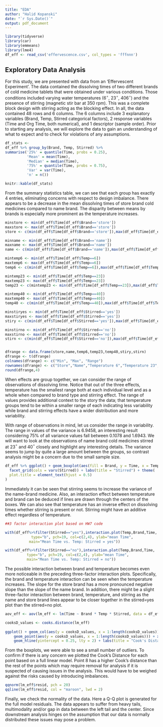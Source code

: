 ```yaml
---
title: "EDA"
author: "Halid Kopanski"
date: "`r Sys.Date()`"
output: pdf_document
---
```


```r
library(tidyverse)
library(car)
library(emmeans)
library(lme4)
df_eff <- read_csv('effervescence.csv', col_types = 'fffnnn')
```

## Exploratory Data Analysis

For this study, we are presented with data from an 'Effervescent Experiment'. The data contained the dissolving times of two different brands of cold medicine tablets that were obtained under various conditions. Those conditions included varying water temperatures (6$^\circ$, 23$^\circ$, 406$^\circ$) and the presence of stirring (magnetic stir bar at 350 rpm). This was a complete block design with stirring acting as the blocking effect. In all, the data contained 48 rows and 6 columns. The 6 columns include 3 explanatory variables (Brand, Temp, Stirred categorical factors), 2 response variables (Time and Org Time, both numerical), and 1 descriptor (sample order). Prior to starting any analysis, we will explore the data to gain an understanding of what to expect and to check for violations of any assumptions.

```r
df_stats <-
df_eff %>% group_by(Brand, Temp, Stirred) %>% 
summarise('25%' = quantile(Time, probs = 0.25),
          'Mean' = mean(Time), 
          'Median' = median(Time),
          '75%' = quantile(Time, probs = 0.75),
          'Var' = var(Time), 
          'n' = n())

knitr::kable(df_stats)
```

From the summary statistics table, we can see that each group has exactly 4 entries, eliminating concerns with respect to design imbalance. There appears to be a decrease in the mean dissolving times of store brand cold medicines compared to name brand. The disparity between means by brands is especially more prominent as the temperature increases.

```r

minstore <- min(df_eff$Time[df_eff$Brand=='store'])
maxstore <- max(df_eff$Time[df_eff$Brand=='store'])
store <- c(min(df_eff$Time[df_eff$Brand=='store']),max(df_eff$Time[df_eff$Brand=='store']),max(df_eff$Time[df_eff$Brand=='store'])-min(df_eff$Time[df_eff$Brand=='store']))

minname <- min(df_eff$Time[df_eff$Brand=='name'])
maxname <- max(df_eff$Time[df_eff$Brand=='name'])
name <- c(min(df_eff$Time[df_eff$Brand=='name']),max(df_eff$Time[df_eff$Brand=='name']),max(df_eff$Time[df_eff$Brand=='name'])-min(df_eff$Time[df_eff$Brand=='name']))

mintemp6 <- min(df_eff$Time[df_eff$Temp==6])
maxtemp6 <- max(df_eff$Time[df_eff$Temp==6])
temp6 <- c(min(df_eff$Time[df_eff$Temp==6]),max(df_eff$Time[df_eff$Temp==6]),max(df_eff$Time[df_eff$Temp==6])-min(df_eff$Time[df_eff$Temp==6]))

mintemp23 <- min(df_eff$Time[df_eff$Temp==23])
maxtemp23 <- max(df_eff$Time[df_eff$Temp==23])
temp23 <- c(mintemp23 <- min(df_eff$Time[df_eff$Temp==23]),max(df_eff$Time[df_eff$Temp==23]),max(df_eff$Time[df_eff$Temp==23])-min(df_eff$Time[df_eff$Temp==23]))

mintemp40 <- min(df_eff$Time[df_eff$Temp==40])
maxtemp40 <- max(df_eff$Time[df_eff$Temp==40])
temp40 <- c(min(df_eff$Time[df_eff$Temp==40]),max(df_eff$Time[df_eff$Temp==40]),max(df_eff$Time[df_eff$Temp==40])-min(df_eff$Time[df_eff$Temp==40]))

minstiryes <- min(df_eff$Time[df_eff$Stirred=='yes'])
maxstiryes <- max(df_eff$Time[df_eff$Stirred=='yes'])
stiry <- c(min(df_eff$Time[df_eff$Stirred=='yes']),max(df_eff$Time[df_eff$Stirred=='yes']),max(df_eff$Time[df_eff$Stirred=='yes'])-min(df_eff$Time[df_eff$Stirred=='yes']))

minstirno <- min(df_eff$Time[df_eff$Stirred=='no'])
maxstirno <- max(df_eff$Time[df_eff$Stirred=='no'])
stirn <- c(min(df_eff$Time[df_eff$Stirred=='no']),max(df_eff$Time[df_eff$Stirred=='no']),max(df_eff$Time[df_eff$Stirred=='no'])-min(df_eff$Time[df_eff$Stirred=='no']))


dfrange <- data.frame(store,name,temp6,temp23,temp40,stiry,stirn)
dfrange <- t(dfrange)
colnames(dfrange) <- c("Min", "Max", "Range")
rownames(dfrange) <- c("Store","Name","Temperature 6","Temperature 23","Temperature40","Stirred","Not Stirred")
round(dfrange,4)
```

When effects are group together, we can consider the range of observations of dissolving time.  Notice that out of the three effects, temperature has the smallest range both at each individual level and as a whole when compared to brand type and stirring effect.  The range of values provides additional context to the story the data; that temperature groups tend to be within a smaller range of each indicating less variability while brand and stirring effects have a wider distribution and more variability. 

With range of observations in mind, let us consider the range in variability.  The range in values of the variance is 6.9458, an interesting result considering 75% of all variance values fall between 0.1078 and 1.6943. We will want to look at the observations of name brand cold medicines stirred at 23$^\circ$ and 40$^\circ$ closely and highlight any interesting details. The variance seems to jump by quite a large amount between the groups, so contrast analysis might be a concern due to the small sample size.

```r
df_eff %>% ggplot() + geom_boxplot(aes(fill = Brand, y = Time, x = Temp)) + 
  facet_grid(cols = vars(Stirred)) + labs(title = "Stirred") + theme(
  plot.title = element_text(hjust = 0.5)
)
```

Immediately it can be seen that stirring seems to increase the variance of the name-brand medicine. Also, an interaction effect between temperature and brand can be deduced if lines are drawn through the centers of the boxes. We can also see that temperature has an inverse effect on dissolving times whether stirring is present or not. Stirring might have an additive effect regardless of temperature.

```r
##3 factor interaction plot based on HW7 code

with(df_eff%>%filter(Stirred=="yes"),interaction.plot(Temp,Brand,Time,
            type="b", pch=19, col=c(2,4), ylab="mean Time",
           main="Mean Time vs. Temp: Stirred = yes"))

with(df_eff%>%filter(Stirred=="no"),interaction.plot(Temp,Brand,Time,
          type="b", pch=19, col=c(2,4), ylab="mean Time",
          main="Mean Time vs. Temp: Stirred = no"))
```

The possible interaction between brand and temperature becomes even more noticeable in the preceding three-factor interaction plots. Specifically, the brand and temperature interaction can be seen when the temperature increases. The slope for the store brand has a more pronounced negative slope than the slope of the name brand. In addition, there might be a slight three-factor interaction between brand, temperature, and stirring as the name and store brand lines appear to be closer together in the stirred=yes plot than the stirred=no plot.

```r
aov_eff <- aov(lm_eff <- lm(Time ~ Brand * Temp * Stirred, data = df_eff))

cooksD_values <- cooks.distance(lm_eff)
 
ggplot() + geom_col(aes(y = cooksD_values, x = 1:length(cooksD_values)), width = 0.025, col = 'red')  + 
    geom_point(aes(y = cooksD_values, x = 1:length(cooksD_values))) + xlab('Sample Points') + ylab("Cook's Distance") + 
    geom_hline(yintercept = 0.25, lty = 2) + labs(title = "Cook's Distance for each sample point")
```

From the boxplots, we were able to see a small number of outliers. To confirm if there is any concern we plotted the Cook's Distance for each point based on a full linear model. Point 8 has a higher Cook's distance than the rest of the points which may require removal for analysis if it is suspected of causing issues in the analysis. This would have to be weighed against the risks caused by introducing imbalances.

```r
qqnorm(lm_eff$resid, pch = 20)
qqline(lm_eff$resid, col = "maroon", lwd = 2)
```

Finally, we check the normality of the data. Here a Q-Q plot is generated for the full model residuals. The data appears to suffer from heavy tails, multimodality and/or gap in data between the left tail and the center. Since downstream analysis hinges on the assumption that our data is normally distributed these issues may pose a problem.
